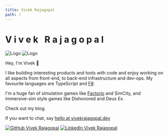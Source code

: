 ```yaml
---
title: Vivek Rajagopal
path: /
---
```




<Page class="landing">

<div class="heading">
  <h1>
    <span>V</span>
    <span>i</span>
    <span>v</span>
    <span>e</span>
    <span>k</span>
    <span>&nbsp;</span>
    <span>R</span>
    <span>a</span>
    <span>j</span>
    <span>a</span>
    <span>g</span>
    <span>o</span>
    <span>p</span>
    <span>a</span>
    <span>l</span>
  </h1>
  <img src={avatarDefault} class="avatar default" alt="Logo" />
  <img src={avatarDarkmode} class="avatar darkmode" alt="Logo" />
</div>

Hey, I'm Vivek 👋

I like building interesting products and tools with code and enjoy working on all aspects from
front-end, to back-end infrastructure and dev-ops. My favourite languages are TypeScript and
[F#](https://fsharpforfunandprofit.com/why-use-fsharp/).

I'm a huge fan of simulation games like [Factorio](https://www.youtube.com/watch?v=5yLaYuuBWRM) and
SimCity, and immersive-sim style games like Dishonored and Deus Ex.

Check out my <Link to="/blog">blog</Link>.

If you want to chat, say
[hello at vivekrajagopal.dev](mailto:hello@vivekrajagopal.dev)&nbsp;<BiMailSend style="vertical-align: middle;" />

<div className="socials">
  <a href="https://github.com/VivekRajagopal"><img class="link" src={github} alt="GitHub Vivek Rajagopal" /></a>
  <a href="https://www.linkedin.com/in/vivek-rajagopal-0a60ab9b/"><img class="link" src={linkedin} alt="LinkedIn Vivek Rajagopal" /></a>
</div>
</Page>
